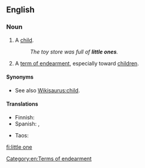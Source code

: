 ==English==

===Noun===
{{en-noun|head=[[little]] [[one]]}}

# A [[child]].
#: ''The toy store was full of '''little ones'''.''
# A [[term of endearment]], especially toward [[children]].

====Synonyms====
* See also [[Wikisaurus:child]].

====Translations====
{{trans-top|term of endearment}}
* Finnish: {{t+|fi|pikkuinen}}
* Spanish: {{t+|es|pequeño|m}}, {{t+|es|pequeña|f}}
{{trans-mid}}
* Taos: {{t|twf|ȕ’úna}}
{{trans-bottom}}

[[Category:en:Terms of endearment]]

[[fi:little one]]